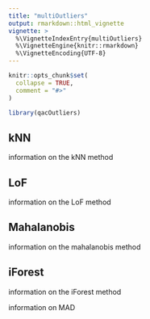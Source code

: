 ```yaml
---
title: "multiOutliers"
output: rmarkdown::html_vignette
vignette: >
  %\VignetteIndexEntry{multiOutliers}
  %\VignetteEngine{knitr::rmarkdown}
  %\VignetteEncoding{UTF-8}
---
```


```r
knitr::opts_chunk$set(
  collapse = TRUE,
  comment = "#>"
)
```

```r
library(qacOutliers)
```

## kNN

information on the kNN method

## LoF

information on the LoF method

## Mahalanobis 

information on the mahalanobis method 

## iForest 

information on the iForest method

information on MAD 
